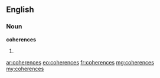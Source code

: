 ==English==

===Noun===
'''coherences'''

# {{plural of|[[coherence]]}}

[[ar:coherences]]
[[eo:coherences]]
[[fr:coherences]]
[[mg:coherences]]
[[my:coherences]]